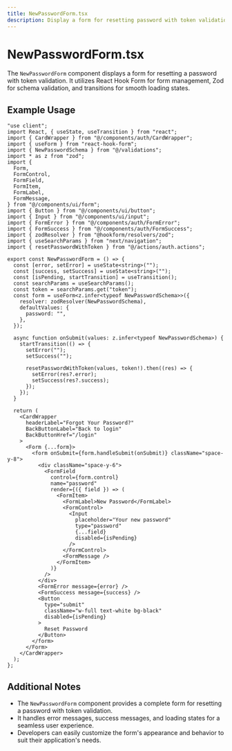 ```yaml
---
title: NewPasswordForm.tsx
description: Display a form for resetting password with token validation.
---
```


# NewPasswordForm.tsx

The `NewPasswordForm` component displays a form for resetting a password with token validation. It utilizes React Hook Form for form management, Zod for schema validation, and transitions for smooth loading states.

## Example Usage

```tsx
"use client";
import React, { useState, useTransition } from "react";
import { CardWrapper } from "@/components/auth/CardWrapper";
import { useForm } from "react-hook-form";
import { NewPasswordSchema } from "@/validations";
import * as z from "zod";
import {
  Form,
  FormControl,
  FormField,
  FormItem,
  FormLabel,
  FormMessage,
} from "@/components/ui/form";
import { Button } from "@/components/ui/button";
import { Input } from "@/components/ui/input";
import { FormError } from "@/components/auth/FormError";
import { FormSuccess } from "@/components/auth/FormSuccess";
import { zodResolver } from "@hookform/resolvers/zod";
import { useSearchParams } from "next/navigation";
import { resetPasswordWithToken } from "@/actions/auth.actions";
```

```tsx
export const NewPasswordForm = () => {
  const [error, setError] = useState<string>("");
  const [success, setSuccess] = useState<string>("");
  const [isPending, startTransition] = useTransition();
  const searchParams = useSearchParams();
  const token = searchParams.get("token");
  const form = useForm<z.infer<typeof NewPasswordSchema>>({
    resolver: zodResolver(NewPasswordSchema),
    defaultValues: {
      password: "",
    },
  });

  async function onSubmit(values: z.infer<typeof NewPasswordSchema>) {
    startTransition(() => {
      setError("");
      setSuccess("");

      resetPasswordWithToken(values, token!).then((res) => {
        setError(res?.error);
        setSuccess(res?.success);
      });
    });
  }

  return (
    <CardWrapper
      headerLabel="Forgot Your Password?"
      BackButtonLabel="Back to login"
      BackButtonHref="/login"
    >
      <Form {...form}>
        <form onSubmit={form.handleSubmit(onSubmit)} className="space-y-8">
          <div className="space-y-6">
            <FormField
              control={form.control}
              name="password"
              render={({ field }) => (
                <FormItem>
                  <FormLabel>New Password</FormLabel>
                  <FormControl>
                    <Input
                      placeholder="Your new password"
                      type="password"
                      {...field}
                      disabled={isPending}
                    />
                  </FormControl>
                  <FormMessage />
                </FormItem>
              )}
            />
          </div>
          <FormError message={error} />
          <FormSuccess message={success} />
          <Button
            type="submit"
            className="w-full text-white bg-black"
            disabled={isPending}
          >
            Reset Password
          </Button>
        </form>
      </Form>
    </CardWrapper>
  );
};
```

## Additional Notes

- The `NewPasswordForm` component provides a complete form for resetting a password with token validation.
- It handles error messages, success messages, and loading states for a seamless user experience.
- Developers can easily customize the form's appearance and behavior to suit their application's needs.

